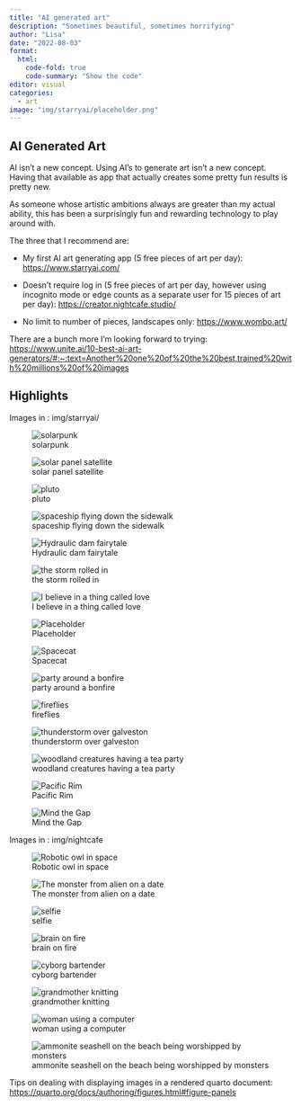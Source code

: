 ```yaml
---
title: "AI generated art"
description: "Sometimes beautiful, sometimes horrifying"
author: "Lisa"
date: "2022-08-03"
format:
  html:
    code-fold: true
    code-summary: "Show the code"
editor: visual
categories:
  - art
image: "img/starryai/placeholder.png"
---
```


## AI Generated Art

AI isn't a new concept. Using AI's to generate art isn't a new concept. Having that available as app that actually creates some pretty fun results is pretty new.

As someone whose artistic ambitions always are greater than my actual ability, this has been a surprisingly fun and rewarding technology to play around with.

The three that I recommend are:

-   My first AI art generating app (5 free pieces of art per day): <https://www.starryai.com/>

-   Doesn't require log in (5 free pieces of art per day, however using incognito mode or edge counts as a separate user for 15 pieces of art per day): <https://creator.nightcafe.studio/>

-   No limit to number of pieces, landscapes only: <https://www.wombo.art/>

There are a bunch more I'm looking forward to trying: <https://www.unite.ai/10-best-ai-art-generators/#:~:text=Another%20one%20of%20the%20best,trained%20with%20millions%20of%20images>

## Highlights

Images in : img/starryai/

::: {layout-ncol="3"}
![solarpunk](img/starryai/s1.png)

![solar panel satellite](img/starryai/s3.png)

![pluto](img/starryai/s11.png)

![spaceship flying down the sidewalk](img/starryai/s10.png)

![Hydraulic dam fairytale](img/starryai/s7.png)

![the storm rolled in](img/starryai/s2.png)

![I believe in a thing called love](img/starryai/s8.png)

![Placeholder](img/starryai/placeholder.png)

![Spacecat](img/starryai/spacecat.png)

![party around a bonfire](img/starryai/party%20around%20a%20bonfire.png)

![fireflies](img/starryai/fireflies.png)

![thunderstorm over galveston](img/starryai/thunderstorm%20over%20galveston.png)

![woodland creatures having a tea party](img/starryai/woodland%20creatures%20having%20a%20tea%20party.png)

![Pacific Rim](img/starryai/pacific%20rim.png)

![Mind the Gap](img/starryai/mind_the_gap.png)
:::

Images in : img/nightcafe

::: {layout-ncol="3"}
![Robotic owl in space](img/nightcafe/robotic%20owl%20in%20space.JPG)

![The monster from alien on a date](img/nightcafe/The%20monster%20from%20alien%20on%20a%20date.JPG)

![selfie](img/nightcafe/selfie.JPG) 

![brain on fire](img/nightcafe/brain%20on%20fire.JPG) 

![cyborg bartender](img/nightcafe/cyborg%20bartender.JPG) 

![grandmother knitting](img/nightcafe/grandmother%20knitting.JPG) 

![woman using a computer](img/nightcafe/woman%20using%20a%20computer.JPG) 

![ammonite seashell on the beach being worshipped by monsters](img/nightcafe/ammonite%20seashell%20on%20the%20beach%20being%20worshipped%20by%20monsters.JPG)
:::

Tips on dealing with displaying images in a rendered quarto document: <https://quarto.org/docs/authoring/figures.html#figure-panels>
